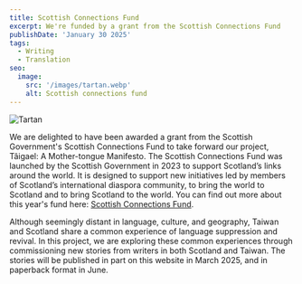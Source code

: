 ```yaml
---
title: Scottish Connections Fund
excerpt: We're funded by a grant from the Scottish Connections Fund
publishDate: 'January 30 2025'
tags:
  - Writing
  - Translation
seo:
  image:
    src: '/images/tartan.webp'
    alt: Scottish connections fund
---
```



![Tartan](/images/tartan.webp)

We are delighted to have been awarded a grant from the Scottish Government's Scottish Connections Fund to take forward our project, Tâigael: A Mother-tongue Manifesto. The Scottish Connections Fund was launched by the Scottish Government in 2023 to support Scotland’s links around the world. It is designed to support new initiatives led by members of Scotland’s international diaspora community, to bring the world to Scotland and to bring Scotland to the world. You can find out more about this year's fund here: [Scottish Connections Fund](https://www.gov.scot/publications/scottish-connections-fund-successful-applicants/).

Although seemingly distant in language, culture, and geography, Taiwan and Scotland share a common experience of language suppression and revival. In this project, we are exploring these common experiences through commissioning new stories from writers in both Scotland and Taiwan. The stories will be published in part on this website in March 2025, and in paperback format in June.

<Order />
